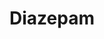 ---
title: Diazepam
aka:
  - Valium
duration_chart_title: Oral Duration of Diazepam
duration_chart:
  total: 4–8 h
  onset: 30m
  coming_up: 15m
  plateau: 75m
  coming_down: 30m
positive_effects: euphoria, relaxation, increased sociability
neutral_effects: slurred speech, flushed skin
negative_effects: nausea, reduced coordination, memory impairment
image_location: /src/assets/Images/Diazepam/Diazepam (structural formula).png
dosage_table:
  title: Oral Dosage of Diazepam
  threshold: 1 mg
  light: 2.5–5 mg
  common: 5–15 mg
  strong: 15–30 mg
  heavy: 30+ mg
--- 